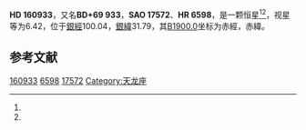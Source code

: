 {{Starbox begin
| name = HD 160933
}}
{{Starbox observe
| epoch = [[J2000.0|J2000.0]]
| constell = {{星座名待查}}<ref name=SIMBAD>{{cite web
 | url=http://simbad.u-strasbg.fr/simbad/sim-id?Ident=HR+6598
 | title =Pulsating variable Star
 | publisher=Centre de Données astronomiques de Strasbourg
 | work=SIMBAD
 | accessdate=2012-07-13}}</ref><ref name=DATA>{{cite web
 | url=http://vizier.u-strasbg.fr/viz-bin/VizieR-5?-out.add=.&-source=5050&-corr=PK=HR&-out.max=9999&HR=6598
 | title=VizieR Detailed Page
 | accessdate=2012-07-13
 | archive-date=2016-03-05
 | archive-url=https://web.archive.org/web/20160305022242/http://vizier.u-strasbg.fr/viz-bin/VizieR-5?-out.add=.&-source=5050&-corr=PK=HR&-out.max=9999&HR=6598
 | dead-url=no
 }}</ref>
| 星官 = 
| ra = {{RA|17|36|39.7}}<ref name=SIMBAD /><ref name=DATA />
| dec = {{DEC|+69|34|15}}<ref name=SIMBAD /><ref name=DATA />
| appmag_v = 6.42<ref name=SIMBAD /><ref name=DATA />
}}
{{Starbox character
| class = F9V<ref name=SIMBAD /><ref name=DATA />
| b-v = 0.58<ref name=SIMBAD /><ref name=DATA />
| u-b = 0.09<ref name=SIMBAD /><ref name=DATA />
| r-i = <ref name=SIMBAD /><ref name=DATA />
| variable = 
}}
{{Starbox astrometry
| radial_v = 0.09
| prop_mo_ra = -53
| parallax = 0.018
| p_error = 
}}
{{Starbox catalog
| names =BD+69 933，[[SAO星表|SAO]] 17572，[[HD星表|HD]] 160933，[[HR星表|HR]] 6598}}
{{Starbox reference |Simbad=HR+6598}}
{{Starbox end}}

'''HD 160933'''，又名'''BD+69 933'''，'''SAO 17572'''、'''HR 6598'''，是一颗恒星<ref name=SIMBAD /><ref name=DATA />，视星等为6.42，位于[[銀道座標系|銀經]]100.04，[[銀道座標系|銀緯]]31.79，其[[B1900.0|B1900.0]]坐标为赤經{{RA|17|37|31}}，赤緯{{DEC|+69|31.79|56}}。

== 参考文献 ==
{{reflist}}

{{star-stub}}

[[Category:HD和HDE天體|160933]]
[[Category:HR天體|6598]]
[[Category:SAO天體|17572]]
[[Category:天龙座|Category:天龙座]]